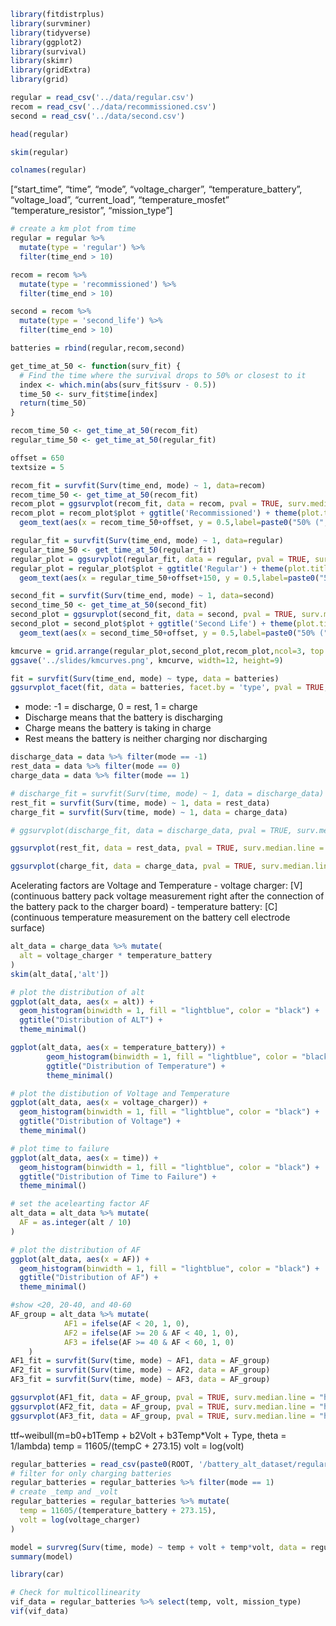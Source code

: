 ```r
library(fitdistrplus)
library(survminer)
library(tidyverse)
library(ggplot2)
library(survival)
library(skimr)
library(gridExtra)
library(grid)
```

```r
regular = read_csv('../data/regular.csv')
recom = read_csv('../data/recommissioned.csv')
second = read_csv('../data/second.csv')
```
```r
head(regular)
```

```r
skim(regular)
```
```r
colnames(regular)
```
["start_time", "time", "mode", "voltage_charger", "temperature_battery", "voltage_load", "current_load", "temperature_mosfet"   "temperature_resistor", "mission_type"]
```r
# create a km plot from time
regular = regular %>%
  mutate(type = 'regular') %>%
  filter(time_end > 10)

recom = recom %>%
  mutate(type = 'recommissioned') %>%
  filter(time_end > 10)

second = recom %>%
  mutate(type = 'second_life') %>%
  filter(time_end > 10)

batteries = rbind(regular,recom,second)
```

```r
get_time_at_50 <- function(surv_fit) {
  # Find the time where the survival drops to 50% or closest to it
  index <- which.min(abs(surv_fit$surv - 0.5))
  time_50 <- surv_fit$time[index]
  return(time_50)
}

recom_time_50 <- get_time_at_50(recom_fit)
regular_time_50 <- get_time_at_50(regular_fit)
```

```r
offset = 650
textsize = 5

recom_fit = survfit(Surv(time_end, mode) ~ 1, data=recom)
recom_time_50 <- get_time_at_50(recom_fit)
recom_plot = ggsurvplot(recom_fit, data = recom, pval = TRUE, surv.median.line = "hv", conf.int = TRUE, palette='blue')
recom_plot = recom_plot$plot + ggtitle('Recommissioned') + theme(plot.title = element_text(size = 15, face = "bold"), axis.text = element_text(size=8),axis.title.y = element_blank(),axis.ticks.y = element_blank(),axis.text.y=element_blank(),axis.line.y=element_blank(),legend.title=element_blank(),legend.position="none")+ geom_hline(yintercept = 0.5, linetype = "dashed") + geom_point(aes(x = recom_time_50, y = 0.5),color='black',size=3)+
  geom_text(aes(x = recom_time_50+offset, y = 0.5,label=paste0("50% (", round(recom_time_50, 2), ")")),vjust = -1, size = textsize)

regular_fit = survfit(Surv(time_end, mode) ~ 1, data=regular)
regular_time_50 <- get_time_at_50(regular_fit)
regular_plot = ggsurvplot(regular_fit, data = regular, pval = TRUE, surv.median.line = "hv", conf.int = TRUE, palette = 'red')
regular_plot = regular_plot$plot + ggtitle('Regular') + theme(plot.title = element_text(size = 15, face = "bold"),legend.title=element_blank(),legend.position="none") + geom_hline(yintercept = 0.5, linetype = "dashed") + geom_point(aes(x = regular_time_50, y = 0.5),color='black',size=3)+
  geom_text(aes(x = regular_time_50+offset+150, y = 0.5,label=paste0("50% (", round(regular_time_50, 2), ")")),vjust = -1, size = textsize)

second_fit = survfit(Surv(time_end, mode) ~ 1, data=second)
second_time_50 <- get_time_at_50(second_fit)
second_plot = ggsurvplot(second_fit, data = second, pval = TRUE, surv.median.line = "hv", conf.int = TRUE, palette = 'forestgreen')
second_plot = second_plot$plot + ggtitle('Second Life') + theme(plot.title = element_text(size = 15, face = "bold"), legend.title=element_blank(), axis.title.y = element_blank(), axis.ticks.y = element_blank(),axis.text.y=element_blank(), legend.position="none",axis.line.y = element_blank()) + geom_hline(yintercept = 0.5, linetype = "dashed") + geom_point(aes(x = second_time_50, y = 0.5),color='black',size=3)+
  geom_text(aes(x = second_time_50+offset, y = 0.5,label=paste0("50% (", round(second_time_50, 2), ")")),vjust = -1, size = textsize)
```

```r
kmcurve = grid.arrange(regular_plot,second_plot,recom_plot,ncol=3, top = textGrob('Kaplan-Meyer Curves for Battery Packs',gp=gpar(fontsize=20,face='bold')))
ggsave('../slides/kmcurves.png', kmcurve, width=12, height=9)
```

```r
fit = survfit(Surv(time_end, mode) ~ type, data = batteries)
ggsurvplot_facet(fit, data = batteries, facet.by = 'type', pval = TRUE, surv.median.line = "hv", conf.int = TRUE) + ggtitle("KM curve for Batteries")
```
- mode: -1 = discharge, 0 = rest, 1 = charge
- Discharge means that the battery is discharging
- Charge means the battery is taking in charge
- Rest means the battery is neither charging nor discharging
```r
discharge_data = data %>% filter(mode == -1)
rest_data = data %>% filter(mode == 0)
charge_data = data %>% filter(mode == 1)
```
```r
# discharge_fit = survfit(Surv(time, mode) ~ 1, data = discharge_data)
rest_fit = survfit(Surv(time, mode) ~ 1, data = rest_data)
charge_fit = survfit(Surv(time, mode) ~ 1, data = charge_data)
```
```r
# ggsurvplot(discharge_fit, data = discharge_data, pval = TRUE, surv.median.line = "hv", conf.int = TRUE) + ggtitle("KM curve for Discharging Batteries")
```
```r
ggsurvplot(rest_fit, data = rest_data, pval = TRUE, surv.median.line = "hv", conf.int = TRUE) + ggtitle("KM curve for Batteries at Rest")
```
```r
ggsurvplot(charge_fit, data = charge_data, pval = TRUE, surv.median.line = "hv", conf.int = TRUE) + ggtitle("KM curve for Charging Batteries")
```
Acelerating factors are Voltage and Temperature
- voltage charger: [V] (continuous battery pack voltage measurement right after the connection of the battery pack to the charger board)
- temperature battery: [C] (continuous temperature measurement on the battery cell electrode surface)
```r
alt_data = charge_data %>% mutate(
  alt = voltage_charger * temperature_battery
)
skim(alt_data[,'alt'])
```
```r
# plot the distribution of alt
ggplot(alt_data, aes(x = alt)) +
  geom_histogram(binwidth = 1, fill = "lightblue", color = "black") +
  ggtitle("Distribution of ALT") +
  theme_minimal()
```
```r
ggplot(alt_data, aes(x = temperature_battery)) +
        geom_histogram(binwidth = 1, fill = "lightblue", color = "black") +
        ggtitle("Distribution of Temperature") +
        theme_minimal()
```
```r
# plot the distibution of Voltage and Temperature
ggplot(alt_data, aes(x = voltage_charger)) +
  geom_histogram(binwidth = 1, fill = "lightblue", color = "black") +
  ggtitle("Distribution of Voltage") +
  theme_minimal()
```
```r
# plot time to failure
ggplot(alt_data, aes(x = time)) +
  geom_histogram(binwidth = 1, fill = "lightblue", color = "black") +
  ggtitle("Distribution of Time to Failure") +
  theme_minimal()
```
```r
# set the acelearting factor AF
alt_data = alt_data %>% mutate(
  AF = as.integer(alt / 10)
)
```
```r
# plot the distribution of AF
ggplot(alt_data, aes(x = AF)) +
  geom_histogram(binwidth = 1, fill = "lightblue", color = "black") +
  ggtitle("Distribution of AF") +
  theme_minimal()

```
```r
#show <20, 20-40, and 40-60
AF_group = alt_data %>% mutate(
            AF1 = ifelse(AF < 20, 1, 0),
            AF2 = ifelse(AF >= 20 & AF < 40, 1, 0),
            AF3 = ifelse(AF >= 40 & AF < 60, 1, 0)
    )
AF1_fit = survfit(Surv(time, mode) ~ AF1, data = AF_group)
AF2_fit = survfit(Surv(time, mode) ~ AF2, data = AF_group)
AF3_fit = survfit(Surv(time, mode) ~ AF3, data = AF_group)
```
```r
ggsurvplot(AF1_fit, data = AF_group, pval = TRUE, surv.median.line = "hv", conf.int = TRUE) + ggtitle("KM curve for AF < 20")
ggsurvplot(AF2_fit, data = AF_group, pval = TRUE, surv.median.line = "hv", conf.int = TRUE) + ggtitle("KM curve for 20 <= AF < 40")
ggsurvplot(AF3_fit, data = AF_group, pval = TRUE, surv.median.line = "hv", conf.int = TRUE) + ggtitle("KM curve for 40 <= AF < 60")
```

ttf~weibull(m=b0+b1Temp + b2Volt + b3Temp*Volt + Type, theta = 1/lambda)
temp = 11605/(tempC + 273.15)
volt = log(volt)
```r
regular_batteries = read_csv(paste0(ROOT, '/battery_alt_dataset/regular_alt_batteries.csv'))
# filter for only charging batteries
regular_batteries = regular_batteries %>% filter(mode == 1)
# create _temp and _volt
regular_batteries = regular_batteries %>% mutate(
  temp = 11605/(temperature_battery + 273.15),
  volt = log(voltage_charger)
)
```
```r
model = survreg(Surv(time, mode) ~ temp + volt + temp*volt, data = regular_batteries, dist = "weibull", control = survreg.control(maxiter = 1000000))
summary(model)
```
```r
library(car)

# Check for multicollinearity
vif_data = regular_batteries %>% select(temp, volt, mission_type)
vif(vif_data)
```
